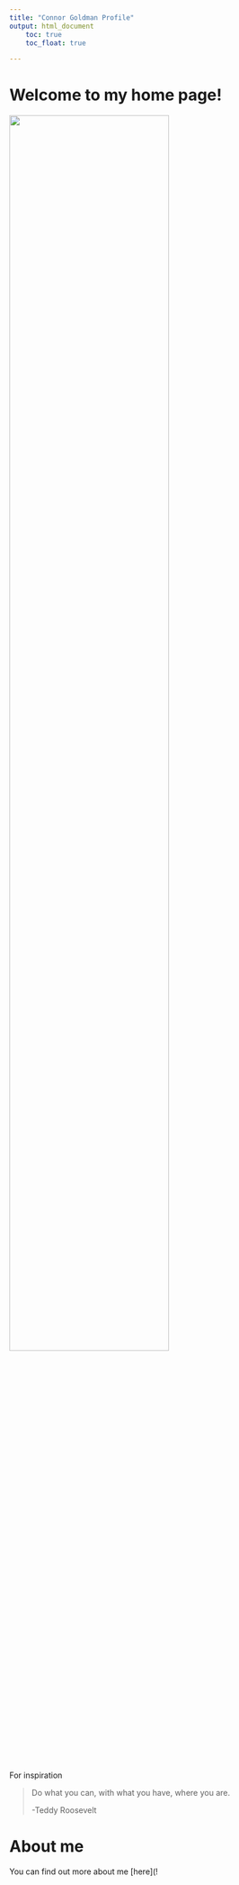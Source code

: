 ```yaml
---
title: "Connor Goldman Profile"
output: html_document
    toc: true
    toc_float: true

---
```


# Welcome to my home page!

<img src = "photos/Welcome.jpg" style = "width: 75%">

For inspiration

>Do what you can, with what you have, where you are. 
>
>-Teddy Roosevelt


# About me

You can find out more about me [here](!



